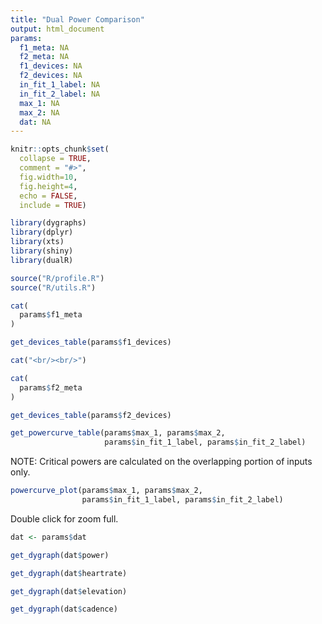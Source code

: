 ```yaml
---
title: "Dual Power Comparison"
output: html_document
params:
  f1_meta: NA
  f2_meta: NA
  f1_devices: NA
  f2_devices: NA
  in_fit_1_label: NA
  in_fit_2_label: NA
  max_1: NA
  max_2: NA
  dat: NA
---
```


```r
knitr::opts_chunk$set(
  collapse = TRUE,
  comment = "#>",
  fig.width=10,
  fig.height=4, 
  echo = FALSE, 
  include = TRUE)

library(dygraphs)
library(dplyr)
library(xts)
library(shiny)
library(dualR)

source("R/profile.R")
source("R/utils.R")
```

```r
cat(
  params$f1_meta  
)

get_devices_table(params$f1_devices)

cat("<br/><br/>")

cat(
  params$f2_meta
)

get_devices_table(params$f2_devices)
```

```r
get_powercurve_table(params$max_1, params$max_2, 
                     params$in_fit_1_label, params$in_fit_2_label)

```
NOTE: Critical powers are calculated on the overlapping portion of inputs only.  
```r
powercurve_plot(params$max_1, params$max_2, 
                params$in_fit_1_label, params$in_fit_2_label)
```

Double click for zoom full.
```r
dat <- params$dat

get_dygraph(dat$power)

get_dygraph(dat$heartrate)

get_dygraph(dat$elevation)

get_dygraph(dat$cadence)
```
